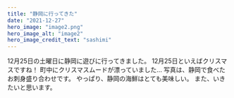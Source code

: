 ```yaml
---
title: "静岡に行ってきた"
date: "2021-12-27"
hero_image: "image2.png"
hero_image_alt: "image2"
hero_image_credit_text: "sashimi"
---
```


12月25日の土曜日に静岡に遊びに行ってきました。
12月25日といえばクリスマスですね！
町中にクリスマスムードが漂っていました...
写真は、静岡で食べたお刺身盛り合わせです。
やっぱり、静岡の海鮮はとても美味しい。
また、いきたいと思います。
